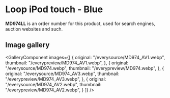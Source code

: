 
# Loop iPod touch - Blue

<Callout type='info' emoji='👉🏻'>**MD974LL** is an order number for this product, used for search engines, auction websites and such.</Callout>

## Image gallery

<GalleryComponent
    images={[
      {
        original: "/everysource/MD974_AV1.webp",
        thumbnail: "/everypreview/MD974_AV1.webp",
      },
      {
        original: "/everysource/MD974.webp",
        thumbnail: "/everypreview/MD974.webp",
      },
      {
        original: "/everysource/MD974_AV3.webp",
        thumbnail: "/everypreview/MD974_AV3.webp",
      },
      {
        original: "/everysource/MD974_AV2.webp",
        thumbnail: "/everypreview/MD974_AV2.webp",
      }
    ]}
  />
